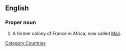 ==English==
{{wikipedia}}
===Proper noun===
{{en-proper noun|sg=[[French]] [[Sudan]]}}

# A former colony of France in Africa, now called [[Mali]].

[[Category:Countries]]